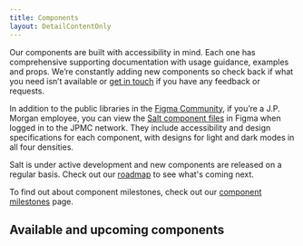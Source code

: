 ```yaml
---
title: Components
layout: DetailContentOnly
---
```


Our components are built with accessibility in mind. Each one has comprehensive
supporting documentation with usage guidance, examples and props.
We’re constantly adding new components so check back if what you need isn’t
available or [get in touch](../support-and-contributions/index) if you have any feedback or requests.

In addition to the public libraries in the [Figma Community](https://www.figma.com/@jpmorgan_salt),
if you’re a J.P. Morgan employee, you can view the [Salt component files](https://www.figma.com/files/project/72279506)
in Figma when logged in to the JPMC network.
They include accessibility and design specifications for each component,
with designs for light and dark modes in all four densities.

<Callout title="Need a component that's not listed?">

Salt is under active development and new components are released on a regular basis.
Check out our [roadmap](../about/roadmap) to see what's coming next.

</Callout>

To find out about component milestones, check out our [component milestones](../about/component-milestones) page.

## Available and upcoming components

<ComponentsList />
